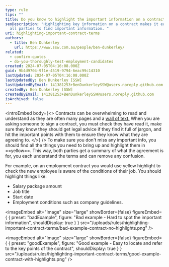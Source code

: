 ```yaml
---
type: rule
tips: ""
title: Do you know to highlight the important information on a contract?
seoDescription: "Highlighting key information on a contract makes it easier for
  all parties to find important information. "
uri: highlighting-important-contract-terms
authors:
  - title: Ben Dunkerley
    url: https://www.ssw.com.au/people/ben-dunkerley/
related:
  - confirm-quotes
  - do-you-thoroughly-test-employment-candidates
created: 2024-07-05T04:16:08.000Z
guid: 9b4d9704-9f1e-4519-9794-6eac99c14310
lastUpdated: 2024-07-05T04:16:08.000Z
lastUpdatedBy: Ben Dunkerley [SSW]
lastUpdatedByEmail: 141381253+BenDunkerleySSW@users.noreply.github.com
createdBy: Ben Dunkerley [SSW]
createdByEmail: 141381253+BenDunkerleySSW@users.noreply.github.com
isArchived: false
---
```

<introEmbed
  body={<>
Contracts can be overwhelming to read and understand as they are often many pages and a [wall of text.](https://www.ssw.com.au/rules/screenshots-avoid-walls-of-text/) When you are asking someone to sign a contract, you must check they have read it, make sure they know they should get legal advice if they find it full of jargon, and hit the important points with them to ensure they know what they are agreeing to.
  </>}
/>
To make sure you don't miss any important info, you should find all the things you need to bring up and highlight them in ==yellow==. This way, both parties get a summary of what the agreement is for, you each understand the terms and can remove any confusion.

For example, on an employment contract you would use yellow highlight to check the new employee is aware of the conditions of their job. You should highlight things like:

* Salary package amount
* Job title
* Start date
* Employment conditions such as company guidelines.

<imageEmbed
  alt="Image"
  size="large"
  showBorder={false}
  figureEmbed={ {
    preset: "badExample",
    figure: "Bad example - Hard to spot the important information",
    shouldDisplay: true
  } }
  src="/uploads/rules/highlighting-important-contract-terms/bad-example-contract-no-highlights.png"
/>


<imageEmbed
  alt="Image"
  size="large"
  showBorder={false}
  figureEmbed={ {
    preset: "goodExample",
    figure: "Good example - Easy to locate and refer to the key points of the contract",
    shouldDisplay: true
  } }
  src="/uploads/rules/highlighting-important-contract-terms/good-example-contract-with-highlights.png"
/>
